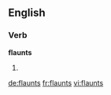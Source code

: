 ==English==

===Verb===
'''flaunts'''

# {{third-person singular of|flaunt}}

[[de:flaunts]]
[[fr:flaunts]]
[[vi:flaunts]]